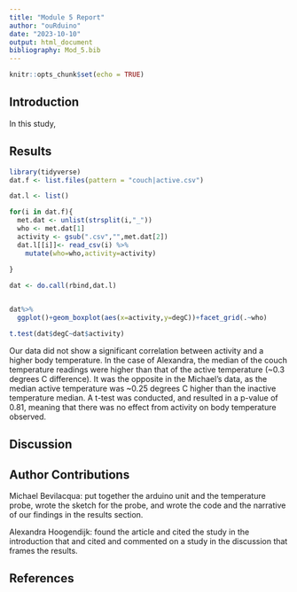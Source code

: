 ```yaml
---
title: "Module 5 Report"
author: "ouRduino"
date: "2023-10-10"
output: html_document
bibliography: Mod_5.bib
---
```


```r
knitr::opts_chunk$set(echo = TRUE)
```
## Introduction
In this study, 


## Results


```r
library(tidyverse)
dat.f <- list.files(pattern = "couch|active.csv") 

dat.l <- list() 

for(i in dat.f){
  met.dat <- unlist(strsplit(i,"_")) 
  who <- met.dat[1] 
  activity <- gsub(".csv","",met.dat[2]) 
  dat.l[[i]]<- read_csv(i) %>%
    mutate(who=who,activity=activity)
  
}

dat <- do.call(rbind,dat.l) 


dat%>%
  ggplot()+geom_boxplot(aes(x=activity,y=degC))+facet_grid(.~who) 

t.test(dat$degC~dat$activity)
```

Our data did not show a significant correlation between activity and a higher body temperature. In the case of Alexandra, the median of the couch temperature readings were higher than that of the active temperature (~0.3 degrees C difference). It was the opposite in the Michael's data, as the median active temperature was ~0.25 degrees C higher than the inactive temperature median. A t-test was conducted, and resulted in a p-value of 0.81, meaning that there was no effect from activity on body temperature observed. 

## Discussion


## Author Contributions
Michael Bevilacqua: put together the arduino unit and the temperature probe, wrote the sketch for the probe, and wrote the code and the narrative of our findings in the results section. 

Alexandra Hoogendijk: found the article and cited the study in the introduction that and cited and commented on a study in the discussion that frames the results. 

## References


